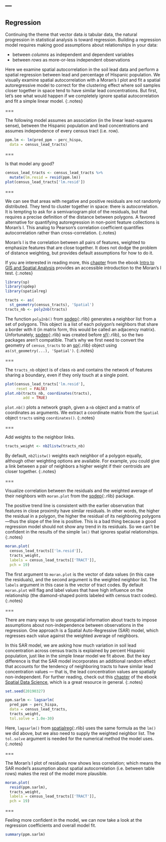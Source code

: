 ---
---

## Regression

Continuing the theme that vector data *is* tabular data, the natural
progression in statistical analysis is toward regression. Building a regression
model requires making good assumptions about relationships in your data:

- between *columns* as independent and dependent variables
- between *rows* as more-or-less independent observations

Here we examine spatial autocorrelation in the soil lead data and 
perform a spatial regression between lead and
percentage of Hispanic population. We visually examine spatial
autocorrelation with a Moran's I plot and fit a spatial autoregressive
model to correct for the clustering effect where soil samples closer
together in space tend to have similar lead concentrations.
But first, let's see what would happen if we completely ignore
spatial autocorrelation and fit a simple linear model.
{:.notes}

===

The following model assumes an association (in the linear least-squares sense),
between the Hispanic population and lead concentrations and assumes independence
of every census tract (i.e. row).

```r
ppm.lm <- lm(pred_ppm ~ perc_hispa,
  data = census_lead_tracts)
```

===

Is that model any good?

```r
census_lead_tracts <- census_lead_tracts %>%
  mutate(lm.resid = resid(ppm.lm))
plot(census_lead_tracts['lm.resid'])
```

===

We can see that areas with negative and positive residuals are not randomly distributed.
They tend to cluster together in space: there is
autocorrelation. It is tempting to ask for a semivariogram plot of the
residuals, but that requires a precise definition of the distance between
polygons. A favored alternative for quantifying autoregression in non-point
feature collections is Moran's I. This analog to Pearson's correlation
coefficient quantifies autocorrelation rather than cross-correlation.
{:.notes}

Moran's I is the correlation between all pairs of features, weighted to
emphasize features that are close together. It does not dodge the problem of
distance weighting, but provides default assumptions for how to do it.

If you are interested in reading more, this [chapter](https://mgimond.github.io/Spatial/spatial-autocorrelation.html) from
the ebook [Intro to GIS and Spatial Analysis](https://mgimond.github.io/Spatial/index.html)
provides an accessible introduction to the Moran's I test.
{:.notes}

```r
library(sp)
library(spdep)
library(spatialreg)

tracts <- as(
  st_geometry(census_tracts), 'Spatial')
tracts_nb <- poly2nb(tracts)
```

The function `poly2nb()` from [spdep](){:.rlib} generates a neighbor list from
a set of polygons. This object is a list of each polygon's neighbors that share
a border with it (in matrix form, this would be called an adjacency matrix).
Unfortunately, [spdep](){:.rlib} was created before [sf](){:.rlib}, so the two 
packages aren't compatible. That's why we first need to convert the geometry of `census_tracts` 
to an [sp](){:.rlib} object using `as(st_geometry(...), 'Spatial')`.
{:.notes}

===

The `tracts_nb` object is of class `nb` and contains the network of features sharing a boundary,
even if they only touch at a single point.

```r
plot(census_lead_tracts['lm.resid'],
     reset = FALSE)
plot.nb(tracts_nb, coordinates(tracts),
        add = TRUE)
```

`plot.nb()` plots a network graph, given a `nb` object and a matrix of coordinates as 
arguments. We extract a coordinate matrix from the `Spatial` object `tracts` using
`coordinates()`.
{:.notes}

===

Add weights to the neighbor links.

```r
tracts_weight <- nb2listw(tracts_nb)
```

By default, `nb2listw()` weights each neighbor of a polygon equally, although other
weighting options are available. For example, you could give a link between a pair
of neighbors a higher weight if their centroids are closer together.
{:.notes}

===

Visualize correlation between the residuals and the weighted average
of their neighbors with `moran.plot` from the
[spdep](){:.rlib} package. 

The positive trend line is consistent with the
earlier observation that features in close proximity have similar
residuals. In other words, the higher the residual
in a polygon, the higher the residual of its 
neighboring polygons---thus the slope of the line is positive. This is
a bad thing because a good regression model should not show any
trend in its residuals. So we can't be confident in the results of the
simple `lm()` that ignores spatial relationships.
{:.notes}

```r
moran.plot(
  census_lead_tracts[['lm.resid']],
  tracts_weight,
  labels = census_lead_tracts[['TRACT']],
  pch = 19)
```

The first argument to `moran.plot` is the vector of data values (in this case the residuals),
and the second argument is the weighted neighbor list. The `labels` argument in this
case is the vector of tract codes. By default `moran.plot` will flag and label values
that have high influence on the relationship (the diamond-shaped points labeled with 
census tract codes).
{:.notes}

===

There are many ways to use geospatial information about tracts to impose
assumptions about non-independence between observations in the regression. One
approach is a Spatial Auto-Regressive (SAR) model, which regresses each value against
the weighted average of neighbors.

In this SAR model, we are asking how much variation in soil lead concentration across
census tracts is explained by percent Hispanic population, just like in the simple
linear model we fit above. But the key difference is that the SAR model incorporates
an additional random effect that accounts for the tendency of neighboring tracts to
have similar lead concentration values --- that is, the lead concentration
values are spatially non-independent. For further reading, check out this
[chapter](https://keen-swartz-3146c4.netlify.app/spatial-regression.html) of the
ebook [Spatial Data Science](https://keen-swartz-3146c4.netlify.app/), which is 
a great resource in general.
{:.notes}

```r
set.seed(20190327)
```
```r
ppm.sarlm <- lagsarlm(
  pred_ppm ~ perc_hispa,
  data = census_lead_tracts,
  tracts_weight,
  tol.solve = 1.0e-30)
```

Here, `lagsarlm()` from [spatialreg](){:.rlib} uses the same formula as the `lm()` 
we did above, but we also need to supply the weighted neighbor list.
The `tol.solve` argument is needed for the numerical method the model uses.
{:.notes}

===

The Moran's I plot of residuals now shows less correlation; which means the SAR
model's assumption about spatial autocorrelation (i.e. between table rows) makes
the rest of the model more plausible.

```r
moran.plot(
  resid(ppm.sarlm),
  tracts_weight,
  labels = census_lead_tracts[['TRACT']],
  pch = 19)
```

===

Feeling more confident in the model, we can now take a look at the regression
coefficients and overall model fit.

```r
summary(ppm.sarlm)
```



